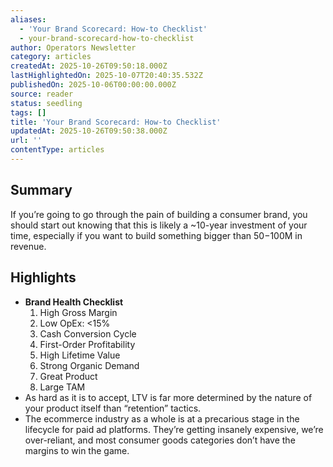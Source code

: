 ```yaml
---
aliases:
  - 'Your Brand Scorecard: How-to Checklist'
  - your-brand-scorecard-how-to-checklist
author: Operators Newsletter
category: articles
createdAt: 2025-10-26T09:50:18.000Z
lastHighlightedOn: 2025-10-07T20:40:35.532Z
publishedOn: 2025-10-06T00:00:00.000Z
source: reader
status: seedling
tags: []
title: 'Your Brand Scorecard: How-to Checklist'
updatedAt: 2025-10-26T09:50:38.000Z
url: ''
contentType: articles
---
```

## Summary

If you’re going to go through the pain of building a consumer brand, you should start out knowing that this is likely a ~10-year investment of your time, especially if you want to build something bigger than $50-$100M in revenue.

## Highlights

- **Brand Health Checklist**
  1. High Gross Margin
  2. Low OpEx: \<15%
  3. Cash Conversion Cycle
  4. First-Order Profitability
  5. High Lifetime Value
  6. Strong Organic Demand
  7. Great Product
  8. Large TAM
- As hard as it is to accept, LTV is far more determined by the nature of your product itself than “retention” tactics.
- The ecommerce industry as a whole is at a precarious stage in the lifecycle for paid ad platforms. They’re getting insanely expensive, we’re over-reliant, and most consumer goods categories don’t have the margins to win the game.
